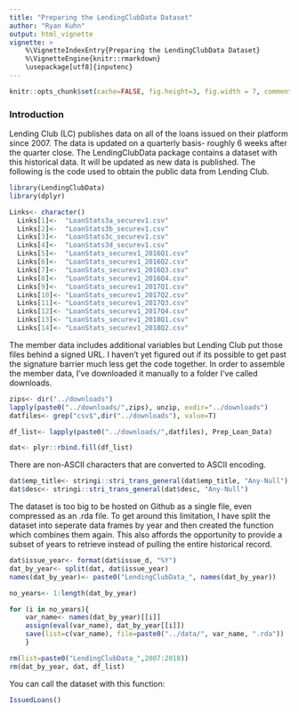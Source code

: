 ```yaml
---
title: "Preparing the LendingClubData Dataset"
author: "Ryan Kuhn"
output: html_vignette
vignette: >
    %\VignetteIndexEntry{Preparing the LendingClubData Dataset}
    %\VignetteEngine{knitr::rmarkdown}
    \usepackage[utf8]{inputenc}
---
```


```r
knitr::opts_chunk$set(cache=FALSE, fig.height=3, fig.width = 7, comment=NULL, eval=F, tidy=F, width=80, message = F, warning= F)
```

### Introduction  
Lending Club (LC) publishes data on all of the loans issued on their platform since 2007. The data is updated on a quarterly basis- roughly 6 weeks after the quarter close. The LendingClubData package contains a dataset with this historical data.  It will be updated as new data is published.  The following is the code used to obtain the public data from Lending Club.

```r
library(LendingClubData)
library(dplyr)
```

```r
Links<- character()
  Links[1]<-  "LoanStats3a_securev1.csv" 
  Links[2]<-  "LoanStats3b_securev1.csv"
  Links[3]<-  "LoanStats3c_securev1.csv"
  Links[4]<-  "LoanStats3d_securev1.csv"
  Links[5]<-  "LoanStats_securev1_2016Q1.csv"
  Links[6]<-  "LoanStats_securev1_2016Q2.csv"
  Links[7]<-  "LoanStats_securev1_2016Q3.csv"
  Links[8]<-  "LoanStats_securev1_2016Q4.csv"
  Links[9]<-  "LoanStats_securev1_2017Q1.csv"
  Links[10]<- "LoanStats_securev1_2017Q2.csv"
  Links[11]<- "LoanStats_securev1_2017Q3.csv"
  Links[12]<- "LoanStats_securev1_2017Q4.csv"
  Links[13]<- "LoanStats_securev1_2018Q1.csv"
  Links[14]<- "LoanStats_securev1_2018Q2.csv"
```

The member data includes additional variables but Lending Club put those files behind a signed URL. I haven't yet figured out if its possible to get past the signature barrier much less get the code together.  In order to assemble the member data, I've downloaded it manually to a folder I've called downloads.  

```r
zips<- dir("../downloads") 
lapply(paste0("../downloads/",zips), unzip, exdir="../downloads")
datfiles<- grep("csv$",dir("../downloads"), value=T)

df_list<- lapply(paste0("../downloads/",datfiles), Prep_Loan_Data)

dat<- plyr::rbind.fill(df_list)
```

There are non-ASCII characters that are converted to ASCII encoding.

```r
dat$emp_title<- stringi::stri_trans_general(dat$emp_title, "Any-Null")
dat$desc<- stringi::stri_trans_general(dat$desc, "Any-Null")
```

The dataset is too big to be hosted on Github as a single file, even compressed as an .rda file. To get around this limitation, I have split the dataset into seperate data frames by year and then created the \code{IssuedLoans()} function which combines them again.  This also affords the opportunity to provide a subset of years to retrieve instead of pulling the entire historical record.

```r
dat$issue_year<- format(dat$issue_d, "%Y")
dat_by_year<- split(dat, dat$issue_year)
names(dat_by_year)<- paste0("LendingClubData_", names(dat_by_year))

no_years<- 1:length(dat_by_year)

for (i in no_years){
    var_name<- names(dat_by_year)[[i]]
    assign(eval(var_name), dat_by_year[[i]])
    save(list=c(var_name), file=paste0("../data/", var_name, ".rda"))
    }

rm(list=paste0("LendingClubData_",2007:2018))
rm(dat_by_year, dat, df_list)
```

You can call the dataset with this function:
```r
IssuedLoans()
```
